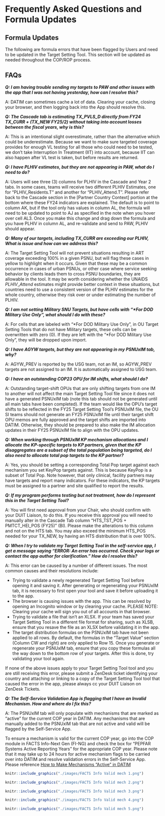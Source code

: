 # Frequently Asked Questions and Formula Updates

## Formula Updates

The following are formula errors that have been flagged by Users and need to be updated in the Target Setting Tool. This section will be updated as needed throughout the COP/ROP process.


## FAQs

***Q: I am having trouble sending my targets to PAW and other issues with the app that I was not having yesterday, how can I resolve this?***

A: DATIM can sometimes cache a lot of data. Clearing your cache, closing your browser, and then logging back into the App should resolve this. 

***Q: The Cascade tab is estimating TX_PVLS_D directly from FY24 TX_CURR + (TX_NEW FY25/2) without taking into account losses between the fiscal years, why is this?***

A: This is an intentional slight overestimate, rather than the alternative which could be underestimate.  Because we want to make sure targeted coverage provides for enough VL testing for all those who could need to be tested, we don't take Interruption In Treatment (IIT) into account, because IIT can also happen after VL test is taken, but before results are returned.

***Q: I have PLHIV estimates, but they are not appearing in PAW, what do I need to do?***

A: Users will see three (3) columns for PLHIV in the Cascade and Year 2 tabs. In some cases, teams will receive two different PLHIV Estimates, one for "PLHIV_Residents.T" and another for "PLHIV_Attend.T". Please refer back to the Cascade section in the  [Partner Country Context] portion at the bottom where these FY24 indicators are explained. The default is to point to column AK, but if the tool only has values in column AL, the formula will need to be updated to point to AJ as specified in the note when you hover over cell AL3. Once you make this change and drag down the formula and you have PLHIV in column AL, and re-validate and send to PAW, PLHIV should appear.

***Q: Many of our targets, including TX_CURR are exceeding our PLHIV, What is issue and how can we address this?***

A: The Target Setting Tool will not prevent situations resulting in ART coverage exceeding 100% in a given PSNU, but will flag these cases in yellow to highlight when it occurs. Given that these may be a common occurrence in cases of urban PSNUs, or other case where service seeking behavior by clients leads them to cross PSNU boundaries, they are allowable in the tool. It may be worth considering whether the UNAIDS $PLHIV\_Attend$ estimates might provide better context in these situations, but countries need to use a consistent version of the PLHIV estimates for the whole country, otherwise they risk over or under estimating the number of PLHIV.

***Q: I am not setting Military SNU Targets, but have cells with "\*For DOD Military Use Only", what should I do with these?***

A: For cells that are labeled with "\*For DOD Military Use Only", in OU Target Setting Tools that do not have Military targets, these cells can be overwritten with zero (0). If they are left with the "\*For DOD Military Use Only", they will be dropped upon import.

***Q: I have AGYW targets, but they are not appearing in my PSNUxIM tab, why?***

A: AGYW_PREV is reported by the USG team, not an IM, so AGYW_PREV targets are not assigned to an IM. It is automatically assigned to USG team.

<!-- #  ***Q: Cascade Tab "Patner Country Context" section column V "P.C. Est. ART Patients Tested for VLS" and column X "P.C. Est. Virally Suppressed ART Patients (FY22)" are blank, how should I fill these out or can I leave them blank?*** -->

<!-- # A: These two columns have been added and left blank for country teams to add in data, should they have reliable Host Country Data available to them. Should a team have access to this data, they should consult their PPM and DUIT Liaison prior to populating the columns. If a country does not have good Host Country Data VL data, the best way forward is likely to leave blank, and the Target Setting Tool will work with your PEPFAR TX_PVLS data on it's own. -->

***Q: I have an outstanding COP23 OPU for IM shifts, what should I do?***

A: Outstanding target-shift OPUs that are only shifting targets from one IM to another will not affect the main Target Setting Tool file since it does not have a generated PSNUxIM tab (note this tab should not be generated until all main tabs have been completed). If the team would like the OPU’s target shifts to be reflected in the FY25 Target Setting Tool’s PSNUxIM file, the OU SI teams should not generate an FY25 PSNUxIM file until their target shift OPU memos are fully approved and the target shifts are imported into DATIM. Otherwise, they should be prepared to also make the IM allocation updates in their FY25 PSNUxIM file to align with the OPU updates.

***Q: When working through PSNUxIM KP mechanism allocations and I allocate the KP-specific targets to KP partners, given that the KP disaggregates are a subset of the total population being targeted, do I also need to allocate total pop targets to the KP partner?***

A: Yes, you should be setting a corresponding Total Pop target against each mechanism you set KeyPop targets against. This is because KeyPop is a subset of Total Pop. Note however, that only clinical, facility partners may have targets and report many indicators. For these indicators, the KP targets must be assigned to a partner and site qualified to report the results.

```{=html}
<!-- # ***Q: Can you use FY25 Spectrum estimates to work through the Cascade tab?***

A: No, unless you receive approval from OGAC Leadership you should use FY23 Spectrum Data. Your target setting process for the COP24 Target Setting Tool should be to set FY25 targets based on where you are ending FY24. -->
```
```{=html}
<!-- ***Q: Why in the newly generated PSNUxIM tab are data-pack totals and roll up columns blank?***

A: Once you have regenerated your PSNUxIM tab from the Target Setting Tool Self-Service app, please open your newly regenerated tool, save your tool and close it. When you reopen your tool, it should populate your targets into that column. You will also need to drag down the formula in the far right "Target Values" section of the PSNUxIM tab to ensure all rows are populated with the proper formula. -->
```
***Q: If my program performs testing but not treatment, how do I represent this in the Target Setting Tool?***

A: You will first need approval from your Chair, who should confirm with your DUIT Liaison, to do this. If you receive this approval you will need to manually alter in the Cascade Tab column "HTS_TST_POS + PMTCT_HEI_POS (FY25)" (BI). Please make the alterations to this column and not on the HTS tab. You may also exceed the minimum HTS_POS needed for your TX_NEW, by having an HTS distribution that is over 100%.

***Q: When I try to validate my Target Setting Tool in the self-service app, I get a message saying "ERROR: An error has occurred. Check your logs or contact the app author for clarification." How do I resolve this?***

A: This error can be caused by a number of different issues. The most common causes and their resolutions include:

-   Trying to validate a newly regenerated Target Setting Tool before opening it and saving it. After generating or regenerating your PSNUxIM tab, it is necessary to first open your tool and save it before uploading it to the app.
-   The browser is causing issues with the app. This can be resolved by opening an Incognito window or by clearing your cache. PLEASE NOTE: Clearing your cache will sign you out of all accounts in that browser.
-   Trying to validate a file that isn't an XLSX. If your team has saved your Target Setting Tool in a different file format for sharing, such as XLSB, ensure that you resave the file as an XLSX before validating it in the app.
-   The target distribution formulas on the PSNUxIM tab have not been applied to all rows. By default, the formulas in the "Target Value" section (Column CW and right) are only applied to Row 15. Once you generate or regenerate your PSNUxIM tab, ensure that you copy these formulas all the way down to the bottom row of your targets. After this is done, try validating your tool again.

If none of the above issues apply to your Target Setting Tool tool and you are still receiving this error, please submit a ZenDesk ticket identifying your country and attaching or linking to a copy of the Target Setting Tool tool that caused the error in the app, please always cc your DUIT Liaison on ZenDesk Tickets.

***Q: The Self-Service Validation App is flagging that I have an Invalid Mechanism. How and where do I fix this?***

A: The PSNUxIM tab will only populate with mechanisms that are marked as "active" for the current COP year in DATIM. Any mechanisms that are manually added to the PSNUxIM tab that are not active and valid will be flagged by the Self-Service App.

To ensure a mechanism is valid for the current COP year, go into the COP module in FACTS Info-Next Gen (FI-NG) and check the box for "PEPFAR Systems Active Reporting Years" for the appropriate COP year. Please note that it may take up to 24 hours for active mechanism flags to be carried over into DATIM and resolve validation errors in the Self-Service App. Please reference [How to Make Mechanisms "Active" in DATIM](https://peptest.dfafacts.gov/assets/guides/HowtoMakeMechanismsAppearinDATIM.pdf)

```r
knitr::include_graphics("./images/FACTS Info Valid mech 1.png")
```

```r
knitr::include_graphics("./images/FACTS Info Valid mech 2.png")
```

```r
knitr::include_graphics("./images/FACTS Info Valid mech 3.png")
```

```r
knitr::include_graphics("./images/FACTS Info Valid mech 4.png")
```

```r
knitr::include_graphics("./images/FACTS Info Valid mech 5.png")
```
